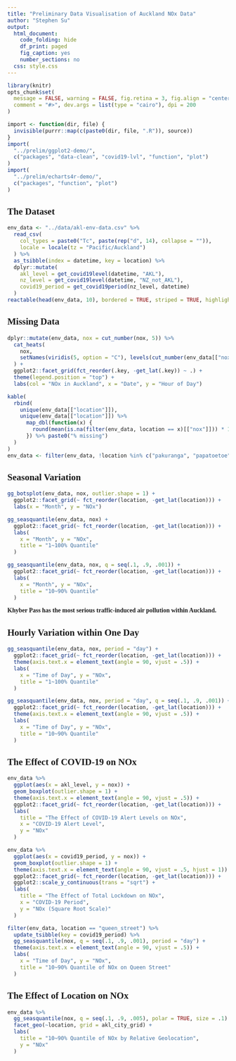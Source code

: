 ```yaml
---
title: "Preliminary Data Visualisation of Auckland NOx Data"
author: "Stephen Su"
output:
  html_document:
    code_folding: hide
    df_print: paged
    fig_caption: yes
    number_sections: no
  css: style.css
---
```


<style type="text/css">

body {
  font-family: serif;
}

</style>

```r
library(knitr)
opts_chunk$set(
  message = FALSE, warning = FALSE, fig.retina = 3, fig.align = "center",
  comment = "#>", dev.args = list(type = "cairo"), dpi = 200
)
```

```r
import <- function(dir, file) {
  invisible(purrr::map(c(paste0(dir, file, ".R")), source))
}
import(
  "../prelim/ggplot2-demo/",
  c("packages", "data-clean", "covid19-lvl", "function", "plot")
)
import(
  "../prelim/echarts4r-demo/",
  c("packages", "function", "plot")
)
```

## The Dataset
```r
env_data <- "../data/akl-env-data.csv" %>%
  read_csv(
    col_types = paste0("Tc", paste(rep("d", 14), collapse = "")),
    locale = locale(tz = "Pacific/Auckland")
  ) %>%
  as_tsibble(index = datetime, key = location) %>%
  dplyr::mutate(
    akl_level = get_covid19level(datetime, "AKL"),
    nz_level = get_covid19level(datetime, "NZ_not_AKL"),
    covid19_period = get_covid19period(nz_level, datetime)
  )
reactable(head(env_data, 10), bordered = TRUE, striped = TRUE, highlight = TRUE)
```

## Missing Data
```r
dplyr::mutate(env_data, nox = cut_number(nox, 5)) %>%
  cat_heats(
    nox,
    setNames(viridis(5, option = "C"), levels(cut_number(env_data[["nox"]], 5)))
  ) +
  ggplot2::facet_grid(fct_reorder(.key, -get_lat(.key)) ~ .) +
  theme(legend.position = "top") +
  labs(col = "NOx in Auckland", x = "Date", y = "Hour of Day")

kable(
  rbind(
    unique(env_data[["location"]]),
    unique(env_data[["location"]]) %>%
      map_dbl(function(x) {
        round(mean(is.na(filter(env_data, location == x)[["nox"]])) * 100, 2)
      }) %>% paste0("% missing")
  )
)
env_data <- filter(env_data, !location %in% c("pakuranga", "papatoetoe"))
```

## Seasonal Variation
```r
gg_botsplot(env_data, nox, outlier.shape = 1) +
  ggplot2::facet_grid(~ fct_reorder(location, -get_lat(location))) +
  labs(x = "Month", y = "NOx")

gg_seasquantile(env_data, nox) +
  ggplot2::facet_grid(~ fct_reorder(location, -get_lat(location))) +
  labs(
    x = "Month", y = "NOx",
    title = "1~100% Quantile"
  )

gg_seasquantile(env_data, nox, q = seq(.1, .9, .001)) +
  ggplot2::facet_grid(~ fct_reorder(location, -get_lat(location))) +
  labs(
    x = "Month", y = "NOx",
    title = "10~90% Quantile"
  )
```
**Khyber Pass has the most serious traffic-induced air pollution within Auckland.**

## Hourly Variation within One Day
```r
gg_seasquantile(env_data, nox, period = "day") +
  ggplot2::facet_grid(~ fct_reorder(location, -get_lat(location))) +
  theme(axis.text.x = element_text(angle = 90, vjust = .5)) +
  labs(
    x = "Time of Day", y = "NOx",
    title = "1~100% Quantile"
  )

gg_seasquantile(env_data, nox, period = "day", q = seq(.1, .9, .001)) +
  ggplot2::facet_grid(~ fct_reorder(location, -get_lat(location))) +
  theme(axis.text.x = element_text(angle = 90, vjust = .5)) +
  labs(
    x = "Time of Day", y = "NOx",
    title = "10~90% Quantile"
  )
```

## The Effect of COVID-19 on NOx
```r
env_data %>%
  ggplot(aes(x = akl_level, y = nox)) +
  geom_boxplot(outlier.shape = 1) +
  theme(axis.text.x = element_text(angle = 90, vjust = .5)) +
  ggplot2::facet_grid(~ fct_reorder(location, -get_lat(location))) +
  labs(
    title = "The Effect of COVID-19 Alert Levels on NOx",
    x = "COVID-19 Alert Level",
    y = "NOx"
  )

env_data %>%
  ggplot(aes(x = covid19_period, y = nox)) +
  geom_boxplot(outlier.shape = 1) +
  theme(axis.text.x = element_text(angle = 90, vjust = .5, hjust = 1)) +
  ggplot2::facet_grid(~ fct_reorder(location, -get_lat(location))) +
  ggplot2::scale_y_continuous(trans = "sqrt") +
  labs(
    title = "The Effect of Total Lockdown on NOx",
    x = "COVID-19 Period",
    y = "NOx (Square Root Scale)"
  )

filter(env_data, location == "queen_street") %>%
  update_tsibble(key = covid19_period) %>%
  gg_seasquantile(nox, q = seq(.1, .9, .001), period = "day") +
  theme(axis.text.x = element_text(angle = 90, vjust = .5)) +
  labs(
    x = "Time of Day", y = "NOx",
    title = "10~90% Quantile of NOx on Queen Street"
  )
```

## The Effect of Location on NOx
```r
env_data %>%
  gg_seasquantile(nox, q = seq(.1, .9, .005), polar = TRUE, size = .1) +
  facet_geo(~location, grid = akl_city_grid) +
  labs(
    title = "10~90% Quantile of NOx by Relative Geolocation",
    y = "NOx"
  )
```
